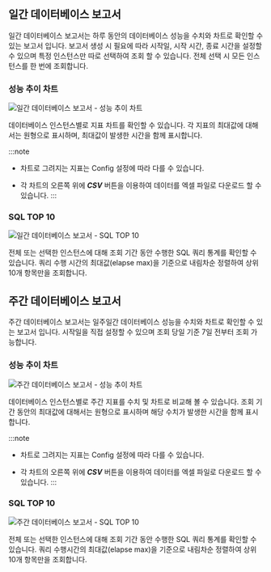 ## 일간 데이터베이스 보고서

일간 데이터베이스 보고서는 하루 동안의 데이터베이스 성능을 수치와 차트로 확인할 수 있는 보고서 입니다. 보고서 생성 시 필요에 따라 시작일, 시작 시간, 종료 시간을 설정할 수 있으며
특정 인스턴스만 따로 선택하여 조회 할 수 있습니다. 전체 선택 시 모든 인스턴스를 한 번에 조회합니다.

### 성능 추이 차트

![일간 데이터베이스 보고서 - 성능 추이 차트](https://img.whatap.io/media/images/db_daily_report_01.png)

데이터베이스 인스턴스별로 지표 차트를 확인할 수 있습니다. 각 지표의 최대값에 대해서는 원형으로 표시하며, 최대값이 발생한 시간을 함께 표시합니다.

:::note
* 차트로 그려지는 지표는 Config 설정에 따라 다를 수 있습니다.
<!-- 담당자 문의 Config ?? -->
* 각 차트의 오른쪽 위에 ***CSV*** 버튼을 이용하여 데이터를 엑셀 파일로 다운로드 할 수 있습니다.
:::

### SQL TOP 10

![일간 데이터베이스 보고서 - SQL TOP 10](https://img.whatap.io/media/images/db_daily_report_02.png)

전체 또는 선택한 인스턴스에 대해 조회 기간 동안 수행한 SQL 쿼리 통계를 확인할 수 있습니다. 쿼리 수행 시간의 최대값(elapse max)을 기준으로 내림차순 정렬하여 상위 10개 항목만을 조회합니다.

## 주간 데이터베이스 보고서

주간 데이터베이스 보고서는 일주일간 데이터베이스 성능을 수치와 차트로 확인할 수 있는 보고서 입니다. 시작일을 직접 설정할 수 있으며 조회 당일 기준 7일 전부터 조회 가능합니다.

### 성능 추이 차트

![주간 데이터베이스 보고서 - 성능 추이 차트](https://img.whatap.io/media/images/db_weekly_report_01.png)

데이터베이스 인스턴스별로 주간 지표를 수치 및 차트로 비교해 볼 수 있습니다. 조회 기간 동안의 최대값에 대해서는 원형으로 표시하며 해당 수치가 발생한 시간을 함께 표시합니다.

:::note
* 차트로 그려지는 지표는 Config 설정에 따라 다를 수 있습니다.
<!-- 담당자 문의 Config ?? -->
* 각 차트의 오른쪽 위에 ***CSV*** 버튼을 이용하여 데이터를 엑셀 파일로 다운로드 할 수 있습니다.
:::

### SQL TOP 10

![주간 데이터베이스 보고서 - SQL TOP 10](https://img.whatap.io/media/images/db_weekly_report_02.png)

전체 또는 선택한 인스턴스에 대해 조회 기간 동안 수행한 SQL 쿼리 통계를 확인할 수 있습니다. 쿼리 수행시간의 최대값(elapse max)을 기준으로 내림차순 정렬하여 상위 10개 항목만을 조회합니다.